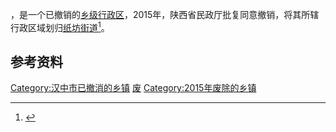 '''{{PAGENAMEBASE}}'''，是{{PRC admin/fullname|61/07/23}}一个已撤销的[[乡级行政区|乡级行政区]]，2015年，陕西省民政厅批复同意撤销{{PAGENAMEBASE}}，将其所辖行政区域划归[[纸坊街道_(洋县)|纸坊街道]]<ref>{{Cite web |url=http://shaanxi.mca.gov.cn/article/mzyw1/201507/20150700841888.shtml |title=陕西省民政厅关于陕西省乡镇行政区划调整的公告 |access-date=2017-09-14 |archive-url=https://web.archive.org/web/20170914220400/http://shaanxi.mca.gov.cn/article/mzyw1/201507/20150700841888.shtml |archive-date=2017-09-14 |dead-url=yes }}</ref>。

== 参考资料 ==

{{reflist}}

{{陕西行政区划小作品}}
[[Category:汉中市已撤消的乡镇|Category:汉中市已撤消的乡镇]]
[[Category:洋县行政区划|废]]
[[Category:2015年废除的乡镇|Category:2015年废除的乡镇]]